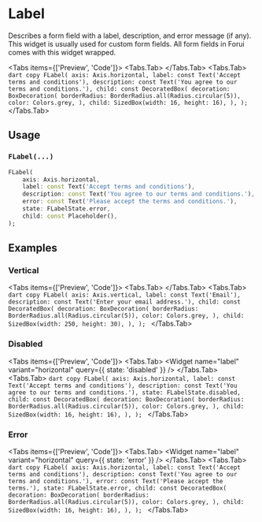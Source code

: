 
# Label

Describes a form field with a label, description, and error message (if any). This widget is usually used for custom
form fields. All form fields in Forui comes with this widget wrapped.

<LinkBadgeGroup>
  <LinkBadge label="API Reference" href="https://pub.dev/documentation/forui/latest/forui.widgets.label/" />
</LinkBadgeGroup>

<Tabs items={['Preview', 'Code']}>
  <Tabs.Tab>
    <Widget name="label" variant="horizontal" query={{}} />
  </Tabs.Tab>
  <Tabs.Tab>
    ```dart copy FLabel( axis: Axis.horizontal, label: const Text('Accept terms and conditions'), description: const
    Text('You agree to our terms and conditions.'), child: const DecoratedBox( decoration: BoxDecoration( borderRadius:
    BorderRadius.all(Radius.circular(5)), color: Colors.grey, ), child: SizedBox(width: 16, height: 16), ), ); ```
  </Tabs.Tab>
</Tabs>

## Usage

### `FLabel(...)`

```dart copy
FLabel(
    axis: Axis.horizontal,
    label: const Text('Accept terms and conditions'),
    description: const Text('You agree to our terms and conditions.'),
    error: const Text('Please accept the terms and conditions.'),
    state: FLabelState.error,
    child: const Placeholder(),
);
```

## Examples

### Vertical

<Tabs items={['Preview', 'Code']}>
  <Tabs.Tab>
    <Widget name="label" variant="vertical" query={{}} />
  </Tabs.Tab>
  <Tabs.Tab>
    ```dart copy FLabel( axis: Axis.vertical, label: const Text('Email'), description: const Text('Enter your email
    address.'), child: const DecoratedBox( decoration: BoxDecoration( borderRadius:
    BorderRadius.all(Radius.circular(5)), color: Colors.grey, ), child: SizedBox(width: 250, height: 30), ), ); ```
  </Tabs.Tab>
</Tabs>

### Disabled

<Tabs items={['Preview', 'Code']}>
  <Tabs.Tab>
    <Widget name="label" variant="horizontal" query={{ state: 'disabled' }} />
  </Tabs.Tab>
  <Tabs.Tab>
    ```dart copy FLabel( axis: Axis.horizontal, label: const Text('Accept terms and conditions'), description: const
    Text('You agree to our terms and conditions.'), state: FLabelState.disabled, child: const DecoratedBox( decoration:
    BoxDecoration( borderRadius: BorderRadius.all(Radius.circular(5)), color: Colors.grey, ), child: SizedBox(width: 16,
    height: 16), ), ); ```
  </Tabs.Tab>
</Tabs>

### Error

<Tabs items={['Preview', 'Code']}>
  <Tabs.Tab>
    <Widget name="label" variant="horizontal" query={{ state: 'error' }} />
  </Tabs.Tab>
  <Tabs.Tab>
    ```dart copy FLabel( axis: Axis.horizontal, label: const Text('Accept terms and conditions'), description: const
    Text('You agree to our terms and conditions.'), error: const Text('Please accept the terms.'), state:
    FLabelState.error, child: const DecoratedBox( decoration: BoxDecoration( borderRadius:
    BorderRadius.all(Radius.circular(5)), color: Colors.grey, ), child: SizedBox(width: 16, height: 16), ), ); ```
  </Tabs.Tab>
</Tabs>
